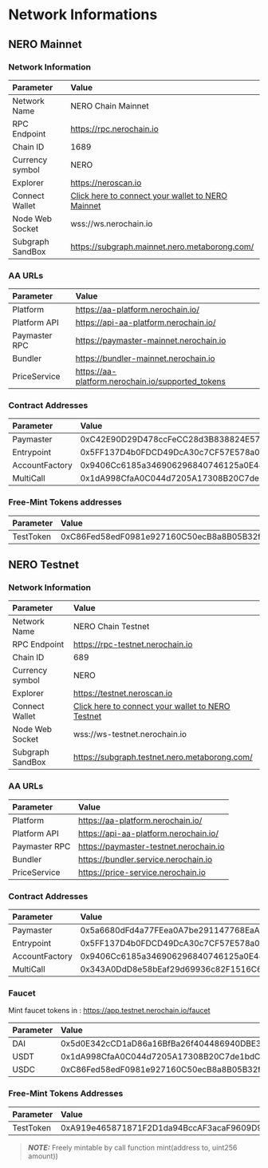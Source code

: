 
# Network Informations

## NERO Mainnet

### Network Information

| Parameter       | Value                                                                                   |
| :-------------- | :-------------------------------------------------------------------------------------- |
| Network Name    | NERO Chain Mainnet                                                                      |
| RPC Endpoint    | https://rpc.nerochain.io                                                                |
| Chain ID        | 1689                                                                                    |
| Currency symbol | NERO                                                                                    |
| Explorer        | https://neroscan.io                                                                     |
| Connect Wallet  | [Click here to connect your wallet to NERO Mainnet](https://chainlist.org/?search=Nero) |
| Node Web Socket | wss://ws.nerochain.io                                                                   |
| Subgraph SandBox | https://subgraph.mainnet.nero.metaborong.com/                                          |

### AA URLs

| Parameter     | Value                                             |
| :------------ | :------------------------------------------------ |
| Platform      | https://aa-platform.nerochain.io/                 |
| Platform API  | https://api-aa-platform.nerochain.io/             |
| Paymaster RPC | https://paymaster-mainnet.nerochain.io            |
| Bundler       | https://bundler-mainnet.nerochain.io              |
| PriceService  | https://aa-platform.nerochain.io/supported_tokens |

### Contract Addresses

| Parameter      | Value                                      |
| :------------- | :----------------------------------------- |
| Paymaster      | 0xC42E90D29D478ccFeCC28d3B838824E57e51F284 |
| Entrypoint     | 0x5FF137D4b0FDCD49DcA30c7CF57E578a026d2789 |
| AccountFactory | 0x9406Cc6185a346906296840746125a0E44976454 |
| MultiCall      | 0x1dA998CfaA0C044d7205A17308B20C7de1bdCf74 |

### Free-Mint Tokens addresses

| Parameter | Value                                      |
| :-------- | :----------------------------------------- |
| TestToken | 0xC86Fed58edF0981e927160C50ecB8a8B05B32fed |



## NERO Testnet

### Network Information

| Parameter       | Value                                                                                                 |
| :-------------- | :---------------------------------------------------------------------------------------------------- |
| Network Name    | NERO Chain Testnet                                                                                    |
| RPC Endpoint    | https://rpc-testnet.nerochain.io                                                                      |
| Chain ID        | 689                                                                                                   |
| Currency symbol | NERO                                                                                                  |
| Explorer        | https://testnet.neroscan.io                                                                           |
| Connect Wallet  | [Click here to connect your wallet to NERO Testnet](https://chainlist.org/?search=Nero&testnets=true) |
| Node Web Socket | wss://ws-testnet.nerochain.io                                                                   |
| Subgraph SandBox | https://subgraph.testnet.nero.metaborong.com/                                          |

### AA URLs

| Parameter     | Value                                  |
| :------------ | :------------------------------------- |
| Platform      | https://aa-platform.nerochain.io/      |
| Platform API  | https://api-aa-platform.nerochain.io/  |
| Paymaster RPC | https://paymaster-testnet.nerochain.io |
| Bundler       | https://bundler.service.nerochain.io   |
| PriceService  | https://price-service.nerochain.io     |

### Contract Addresses

| Parameter      | Value                                      |
| :------------- | :----------------------------------------- |
| Paymaster      | 0x5a6680dFd4a77FEea0A7be291147768EaA2414ad |
| Entrypoint     | 0x5FF137D4b0FDCD49DcA30c7CF57E578a026d2789 |
| AccountFactory | 0x9406Cc6185a346906296840746125a0E44976454 |
| MultiCall      | 0x343A0DdD8e58bEaf29d69936c82F1516C6677B0E |

### Faucet

Mint faucet tokens in : https://app.testnet.nerochain.io/faucet

| Parameter | Value                                      |
| :-------- | :----------------------------------------- |
| DAI       | 0x5d0E342cCD1aD86a16BfBa26f404486940DBE345 |
| USDT      | 0x1dA998CfaA0C044d7205A17308B20C7de1bdCf74 |
| USDC      | 0xC86Fed58edF0981e927160C50ecB8a8B05B32fed |

### Free-Mint Tokens Addresses

| Parameter | Value                                      |
| :-------- | :----------------------------------------- |
| TestToken | 0xA919e465871871F2D1da94BccAF3acaF9609D968 |

> **_NOTE:_**  Freely mintable by call function mint(address to, uint256 amount))


<PageFeedback path="/en/developer-tools/accessEntryPoint" />
